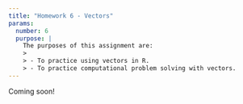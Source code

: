 ```yaml
---
title: "Homework 6 - Vectors"
params:
  number: 6
  purpose: |
    The purposes of this assignment are:
    >
    > - To practice using vectors in R.
    > - To practice computational problem solving with vectors.
---
```


Coming soon!